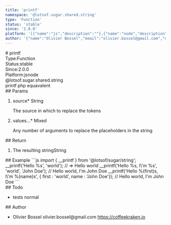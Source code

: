 ```yaml
---
title: 'printf'
namespace: '@lotsof.sugar.shared.string'
type: 'Function'
status: 'stable'
since: '2.0.0'
platform: '[{"name":"js","description":""},{"name":"node","description":""}]'
author: '{"name":"Olivier Bossel","email":"olivier.bossel@gmail.com","url":"https://coffeekraken.io"}'
---
```

<div class="docmap-mdx">
# printf
<div class="_metas">
<div class="_type"><span class="_type-label">Type:</span><span class="_type-value">Function</span></div>
<div class="_status"><span class="_status-label">Status:</span><span class="_status-value -stable">stable</span></div>
<div class="_since"><span class="_since-label">Since:</span><span class="_since-value">2.0.0</span></div>
<div class="_platform"><span class="_platform-label">Platform:</span><span class="_platform-value -js">js</span><span class="_platform-value -node">node</span></div>
</div>
<div class="_namespace">@lotsof.sugar.shared.string</div>
<div class="_description">
printf php equavalent
</div>
<div class="_params">
## Params
<ol class="_list">
<li class="_item">
<span class="_name">source<span class="_required">*</span></span><span class="_default"></span> <span class="_type">String</span>
<p class="_description">The source in which to replace the tokens</p>
</li>
<li class="_item">
<span class="_name">values...<span class="_required">*</span></span><span class="_default"></span> <span class="_type">Mixed</span>
<p class="_description">Any number of arguments to replace the placeholders in the string</p>
</li>
</ol>
</div>
<div class="_return">
## Return
<ol class="_list">
<li class="_item">
<span class="_description">The resulting string</span><span class="_default"></span><span class="_type">String</span>
</li>
</ol>
</div>
<div class="_examples">
## Example
```js
import { __printf } from '@lotsof/sugar/string';
__printf('Hello %s', 'world'); // => Hello world
__printf('Hello %s, I\'m %s', 'world', 'John Doe'); // Hello world, I'm John Doe
__printf('Hello %(first)s, I\'m %(name)s', { first : 'world', name : 'John Doe'}); // Hello world, I'm John Doe
```
</div>
<div class="_todo">
## Todo
<ul class="_list">
<li class="_item">
<span class="_description">tests</span>
<span class="_priority -normal">normal</span>
</li>
</ul>
</div>
<div class="_author">
## Author
<ul class="_list">
<li class="_item">
<span class="_name">Olivier Bossel</span>
<span class="_email">olivier.bossel@gmail.com</span>
<a href="https://coffeekraken.io" target="_blank" class="_url">https://coffeekraken.io</a>
</li>
</ul>
</div>
</div>